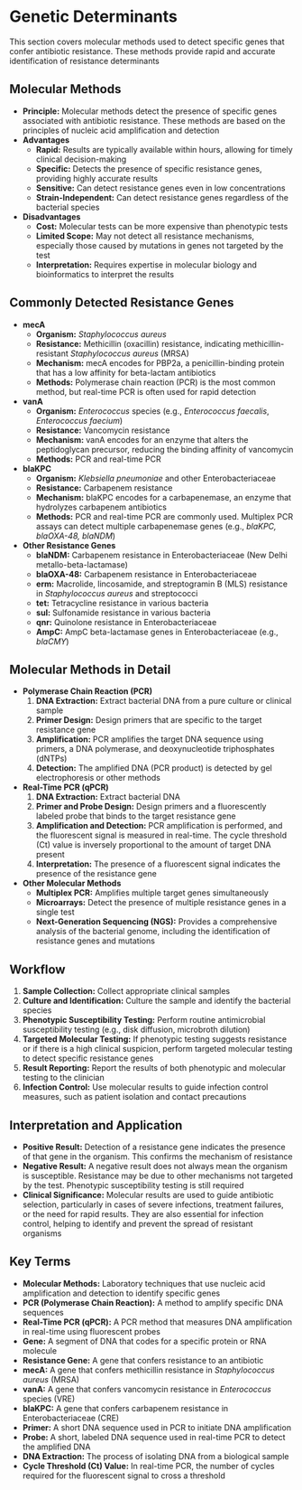 #  Genetic Determinants {-}

This section covers molecular methods used to detect specific genes that confer antibiotic resistance. These methods provide rapid and accurate identification of resistance determinants

## **Molecular Methods** {-}

*   **Principle:** Molecular methods detect the presence of specific genes associated with antibiotic resistance. These methods are based on the principles of nucleic acid amplification and detection
*   **Advantages**
    *   **Rapid:** Results are typically available within hours, allowing for timely clinical decision-making
    *   **Specific:** Detects the presence of specific resistance genes, providing highly accurate results
    *   **Sensitive:** Can detect resistance genes even in low concentrations
    *   **Strain-Independent:** Can detect resistance genes regardless of the bacterial species
*   **Disadvantages**
    *   **Cost:** Molecular tests can be more expensive than phenotypic tests
    *   **Limited Scope:** May not detect all resistance mechanisms, especially those caused by mutations in genes not targeted by the test
    *   **Interpretation:** Requires expertise in molecular biology and bioinformatics to interpret the results

## **Commonly Detected Resistance Genes** {-}

*   **mecA**
    *   **Organism:** *Staphylococcus aureus*
    *   **Resistance:** Methicillin (oxacillin) resistance, indicating methicillin-resistant *Staphylococcus aureus* (MRSA)
    *   **Mechanism:** mecA encodes for PBP2a, a penicillin-binding protein that has a low affinity for beta-lactam antibiotics
    *   **Methods:** Polymerase chain reaction (PCR) is the most common method, but real-time PCR is often used for rapid detection
*   **vanA**
    *   **Organism:** *Enterococcus* species (e.g., *Enterococcus faecalis*, *Enterococcus faecium*)
    *   **Resistance:** Vancomycin resistance
    *   **Mechanism:** vanA encodes for an enzyme that alters the peptidoglycan precursor, reducing the binding affinity of vancomycin
    *   **Methods:** PCR and real-time PCR
*   **blaKPC**
    *   **Organism:** *Klebsiella pneumoniae* and other Enterobacteriaceae
    *   **Resistance:** Carbapenem resistance
    *   **Mechanism:** blaKPC encodes for a carbapenemase, an enzyme that hydrolyzes carbapenem antibiotics
    *   **Methods:** PCR and real-time PCR are commonly used. Multiplex PCR assays can detect multiple carbapenemase genes (e.g., *blaKPC, blaOXA-48, blaNDM*)
*   **Other Resistance Genes**
    *   **blaNDM:** Carbapenem resistance in Enterobacteriaceae (New Delhi metallo-beta-lactamase)
    *   **blaOXA-48:** Carbapenem resistance in Enterobacteriaceae
    *   **erm:** Macrolide, lincosamide, and streptogramin B (MLS) resistance in *Staphylococcus aureus* and streptococci
    *   **tet:** Tetracycline resistance in various bacteria
    *   **sul:** Sulfonamide resistance in various bacteria
    *   **qnr:** Quinolone resistance in Enterobacteriaceae
    *   **AmpC:** AmpC beta-lactamase genes in Enterobacteriaceae (e.g., *blaCMY*)

## **Molecular Methods in Detail** {-}

*   **Polymerase Chain Reaction (PCR)**
    1.  **DNA Extraction:** Extract bacterial DNA from a pure culture or clinical sample
    2.  **Primer Design:** Design primers that are specific to the target resistance gene
    3.  **Amplification:** PCR amplifies the target DNA sequence using primers, a DNA polymerase, and deoxynucleotide triphosphates (dNTPs)
    4.  **Detection:** The amplified DNA (PCR product) is detected by gel electrophoresis or other methods
*   **Real-Time PCR (qPCR)**
    1.  **DNA Extraction:** Extract bacterial DNA
    2.  **Primer and Probe Design:** Design primers and a fluorescently labeled probe that binds to the target resistance gene
    3.  **Amplification and Detection:** PCR amplification is performed, and the fluorescent signal is measured in real-time. The cycle threshold (Ct) value is inversely proportional to the amount of target DNA present
    4.  **Interpretation:** The presence of a fluorescent signal indicates the presence of the resistance gene
*   **Other Molecular Methods**
    *   **Multiplex PCR:** Amplifies multiple target genes simultaneously
    *   **Microarrays:** Detect the presence of multiple resistance genes in a single test
    *   **Next-Generation Sequencing (NGS):** Provides a comprehensive analysis of the bacterial genome, including the identification of resistance genes and mutations

## **Workflow** {-}

1.  **Sample Collection:** Collect appropriate clinical samples
2.  **Culture and Identification:** Culture the sample and identify the bacterial species
3.  **Phenotypic Susceptibility Testing:** Perform routine antimicrobial susceptibility testing (e.g., disk diffusion, microbroth dilution)
4.  **Targeted Molecular Testing:** If phenotypic testing suggests resistance or if there is a high clinical suspicion, perform targeted molecular testing to detect specific resistance genes
5.  **Result Reporting:** Report the results of both phenotypic and molecular testing to the clinician
6.  **Infection Control:** Use molecular results to guide infection control measures, such as patient isolation and contact precautions

## **Interpretation and Application** {-}

*   **Positive Result:** Detection of a resistance gene indicates the presence of that gene in the organism. This confirms the mechanism of resistance
*   **Negative Result:** A negative result does not always mean the organism is susceptible. Resistance may be due to other mechanisms not targeted by the test. Phenotypic susceptibility testing is still required
*   **Clinical Significance:** Molecular results are used to guide antibiotic selection, particularly in cases of severe infections, treatment failures, or the need for rapid results. They are also essential for infection control, helping to identify and prevent the spread of resistant organisms

## **Key Terms** {-}

*   **Molecular Methods:** Laboratory techniques that use nucleic acid amplification and detection to identify specific genes
*   **PCR (Polymerase Chain Reaction):** A method to amplify specific DNA sequences
*   **Real-Time PCR (qPCR):** A PCR method that measures DNA amplification in real-time using fluorescent probes
*   **Gene:** A segment of DNA that codes for a specific protein or RNA molecule
*   **Resistance Gene:** A gene that confers resistance to an antibiotic
*   **mecA:** A gene that confers methicillin resistance in *Staphylococcus aureus* (MRSA)
*   **vanA:** A gene that confers vancomycin resistance in *Enterococcus* species (VRE)
*   **blaKPC:** A gene that confers carbapenem resistance in Enterobacteriaceae (CRE)
*   **Primer:** A short DNA sequence used in PCR to initiate DNA amplification
*   **Probe:** A short, labeled DNA sequence used in real-time PCR to detect the amplified DNA
*   **DNA Extraction:** The process of isolating DNA from a biological sample
*   **Cycle Threshold (Ct) Value:** In real-time PCR, the number of cycles required for the fluorescent signal to cross a threshold

